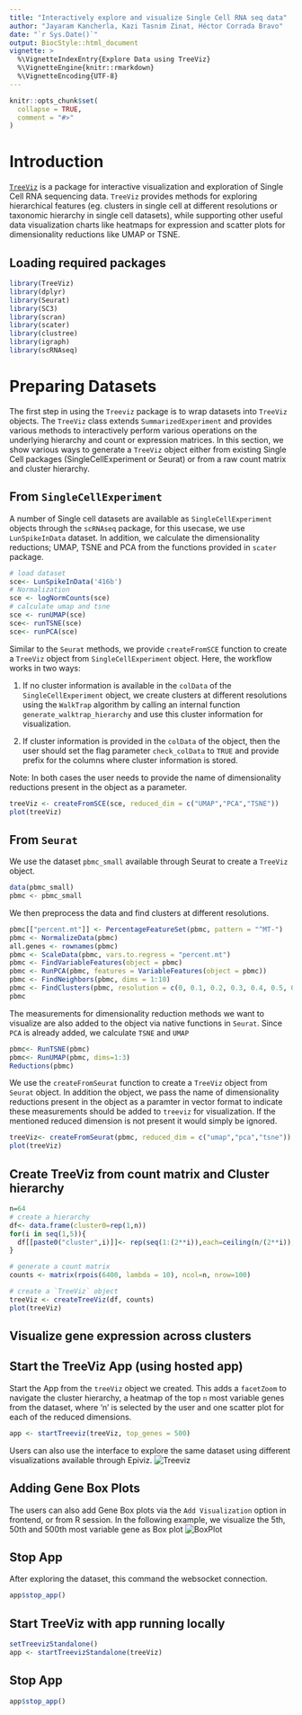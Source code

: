 ```yaml
---
title: "Interactively explore and visualize Single Cell RNA seq data"
author: "Jayaram Kancherla, Kazi Tasnim Zinat, Héctor Corrada Bravo"
date: "`r Sys.Date()`"
output: BiocStyle::html_document
vignette: >
  %\VignetteIndexEntry{Explore Data using TreeViz}
  %\VignetteEngine{knitr::rmarkdown}
  %\VignetteEncoding{UTF-8}
---
```

  
```r
knitr::opts_chunk$set(
  collapse = TRUE,
  comment = "#>"
)
```

# Introduction

[`TreeViz`](https://github.com/HCBravoLab/TreeViz) is a package for interactive visualization and exploration of Single Cell RNA sequencing data. `TreeViz` provides methods for exploring hierarchical features (eg. clusters in single cell at different resolutions or taxonomic hierarchy in single cell datasets), while supporting other useful data visualization charts like heatmaps for expression and scatter plots for dimensionality reductions like UMAP or TSNE.

## Loading required packages

```r
library(TreeViz)
library(dplyr)
library(Seurat)
library(SC3)
library(scran)
library(scater)
library(clustree)
library(igraph)
library(scRNAseq)
```

# Preparing Datasets

The first step in using the `Treeviz` package is to wrap datasets into `TreeViz` objects. The `TreeViz` class extends `SummarizedExperiment` and provides various methods to interactively perform various operations on the underlying hierarchy and count or expression matrices. In this section, we show various ways to generate a `TreeViz` object either from existing Single Cell packages (SingleCellExperiment or Seurat) or from a raw count matrix and cluster hierarchy.

## From `SingleCellExperiment`

A number of Single cell datasets are available as `SingleCellExperiment` objects through the `scRNAseq` package, for this usecase, we use `LunSpikeInData` dataset. In addition, we calculate the dimensionality reductions; UMAP, TSNE and PCA from the functions provided in `scater` package. 

```r
# load dataset
sce<- LunSpikeInData('416b')
# Normalization
sce <- logNormCounts(sce)
# calculate umap and tsne
sce <- runUMAP(sce)
sce<- runTSNE(sce)
sce<- runPCA(sce)
```

Similar to the `Seurat` methods, we provide `createFromSCE` function to create a `TreeViz` object from `SingleCellExperiment` object. Here, the workflow works in two ways:

1. If no cluster information is available in the `colData` of the `SingleCellExperiment` object, we create clusters at different resolutions using the `WalkTrap` algorithm by calling an internal function `generate_walktrap_hierarchy` and use this cluster information for visualization.

2. If cluster information is provided in the `colData` of the object, then the user should set the flag parameter `check_colData` to `TRUE` and provide prefix for the columns where cluster information is stored.

Note: In both cases the user needs to provide the name of dimensionality reductions present in the object as a parameter.

```r
treeViz <- createFromSCE(sce, reduced_dim = c("UMAP","PCA","TSNE"))
plot(treeViz)
```


## From `Seurat`

We use the dataset `pbmc_small` available through Seurat to create a `TreeViz` object.  

```r
data(pbmc_small)
pbmc <- pbmc_small
```

We then preprocess the data and find clusters at different resolutions.

```r
pbmc[["percent.mt"]] <- PercentageFeatureSet(pbmc, pattern = "^MT-")
pbmc <- NormalizeData(pbmc)
all.genes <- rownames(pbmc)
pbmc <- ScaleData(pbmc, vars.to.regress = "percent.mt")
pbmc <- FindVariableFeatures(object = pbmc)
pbmc <- RunPCA(pbmc, features = VariableFeatures(object = pbmc))
pbmc <- FindNeighbors(pbmc, dims = 1:10)
pbmc <- FindClusters(pbmc, resolution = c(0, 0.1, 0.2, 0.3, 0.4, 0.5, 0.6, 0.7, 0.8, 0.9, 1.0), print.output = 0, save.SNN = TRUE)
pbmc
```

The measurements for dimensionality reduction methods we want to visualize are also added to the object via native functions in `Seurat`. Since `PCA` is already added, we calculate `TSNE` and `UMAP`
```r
pbmc<- RunTSNE(pbmc)
pbmc<- RunUMAP(pbmc, dims=1:3)
Reductions(pbmc)
```

We use the `createFromSeurat` function to create a `TreeViz` object from `Seurat` object. In addition the object, we pass the name of dimensionality reductions present in the object as a paramter in vector format to indicate these measurements should be added to `treeviz` for visualization. If the mentioned reduced dimension is not present it would simply be ignored.
```r
treeViz<- createFromSeurat(pbmc, reduced_dim = c("umap","pca","tsne"))
plot(treeViz)
```


## Create TreeViz from count matrix and Cluster hierarchy

```r
n=64
# create a hierarchy
df<- data.frame(cluster0=rep(1,n))
for(i in seq(1,5)){
  df[[paste0("cluster",i)]]<- rep(seq(1:(2**i)),each=ceiling(n/(2**i)),len=n)
}

# generate a count matrix
counts <- matrix(rpois(6400, lambda = 10), ncol=n, nrow=100)

# create a `TreeViz` object
treeViz <- createTreeViz(df, counts)
plot(treeViz)
```

## Visualize gene expression across clusters

## Start the TreeViz App (using hosted app)

Start the App from the `treeViz` object we created. This adds a `facetZoom` to navigate the cluster hierarchy, a heatmap of the top `n` most variable genes from the dataset, where 'n' is selected by the user and one scatter plot for each of the reduced dimensions. 
 
```r
app <- startTreeviz(treeViz, top_genes = 500)
```

Users can also use the interface to explore the same dataset using different visualizations available through Epiviz.
![Treeviz](images/Treeviz.png)

## Adding Gene Box Plots

The users can also add Gene Box plots via the `Add Visualization` option in frontend, or from R session. In the following example, we visualize the 5th, 50th and 500th most variable gene as Box plot 
![BoxPlot](images/Boxplot.png)

## Stop App

After exploring the dataset, this command the websocket connection. 

```r
app$stop_app()
```
## Start TreeViz with app running locally

```r
setTreevizStandalone()
app <- startTreevizStandalone(treeViz)
```
## Stop App

```r
app$stop_app()
```
